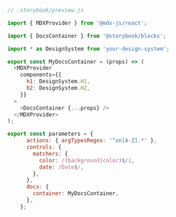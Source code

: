 ```js
// .storybook/preview.js

import { MDXProvider } from '@mdx-js/react';

import { DocsContainer } from '@storybook/blocks';

import * as DesignSystem from 'your-design-system';

export const MyDocsContainer = (props) => (
  <MDXProvider
    components={{
      h1: DesignSystem.H1,
      h2: DesignSystem.H2,
    }}
  >
    <DocsContainer {...props} />
  </MDXProvider>
);

export const parameters = {
	  actions: { argTypesRegex: '^on[A-Z].*' },
	  controls: {
	    matchers: {
	      color: /(background|color)$/i,
	      date: /Date$/,
	    },
	  },
	  docs: {
	    container: MyDocsContainer,
	  },
	};
```

